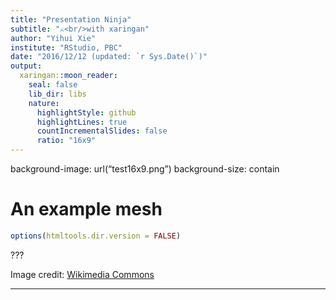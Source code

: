 ```yaml
---
title: "Presentation Ninja"
subtitle: "⚔<br/>with xaringan"
author: "Yihui Xie"
institute: "RStudio, PBC"
date: "2016/12/12 (updated: `r Sys.Date()`)"
output:
  xaringan::moon_reader:
    seal: false
    lib_dir: libs
    nature:
      highlightStyle: github
      highlightLines: true
      countIncrementalSlides: false
      ratio: "16x9"
---
```


<!-- background-image: url("analysis/data/derived_data/cleat_mark_testing/2021-01-15/mesh_snapshots/tbr_mix01_2021-01-15_cyl01_16x9.png") -->
background-image: url("test16x9.png")
background-size: contain

# An example mesh
```r
options(htmltools.dir.version = FALSE)
```

???

Image credit: [Wikimedia Commons](https://commons.wikimedia.org/wiki/File:Sharingan_triple.svg)

---
